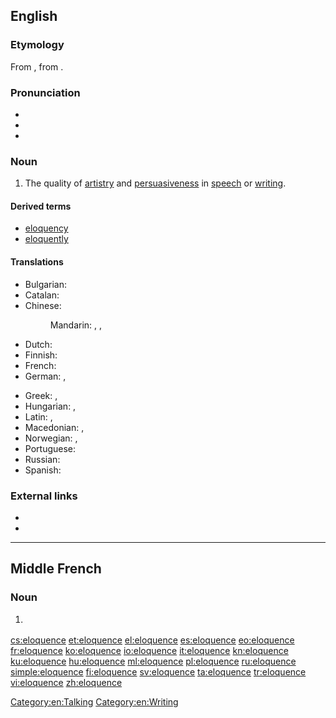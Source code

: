 {{also|éloquence}}
==English==

===Etymology===
From {{etyl|fro|en}} {{term|eloquence|lang=fro}}, from {{etyl|la|en}} {{term|eloquentia|lang=la}}.

===Pronunciation===
* {{audio|En-us-eloquence.ogg|Audio (US)|lang=en}}
* {{IPA|/ˈɛləkwəns/|lang=en}}
* {{hyphenation|el|o|quence|lang=en}}

===Noun===
{{en-noun|~}}

# The quality of [[artistry]] and [[persuasiveness]] in [[speech]] or [[writing]].

====Derived terms====
* [[eloquency]]
* [[eloquently]]

====Translations====
{{trans-top|the quality of artistry and persuasiveness in speech or writing}}
* Bulgarian: {{t+|bg|красноречие|n}}
* Catalan: {{t|ca|eloqüència|f}}
* Chinese:
*: Mandarin: {{t|cmn|雄辯|sc=Hani}}, {{t+|cmn|雄辩|tr=xióngbiàn|sc=Hani}}, {{t+|cmn|口才|tr=kǒucái|sc=Hani}}
* Dutch: {{t+|nl|welbespraaktheid|f}}
* Finnish: {{t|fi|kaunopuheisuus}}
* French: {{t+|fr|éloquence|f}}
* German: {{t|de|Redegewandtheit|f}}, {{t+|de|Eloquenz|f}}
{{trans-mid}}
* Greek: {{t+|el|ευγλωττία|f}}, {{t+|el|ευφράδεια|f}}
* Hungarian: {{t+|hu|ékesszólás}}, {{t+|hu|beszédkészség}}
* Latin: {{t|la|fācundia|f}}, {{t|la|eloquium}}
* Macedonian: {{t|mk|речитост|f|tr=réčitost|sc=Cyrl}}, {{t|mk|красноречивост|f|tr=krasnoréčivost|sc=Cyrl}}
* Norwegian: {{t|no|veltalenhet|m}}, {{t|no|språkferdighet|m}}
* Portuguese: {{t+|pt|eloquência|f}}
* Russian: {{t+|ru|красноречие|n|tr=krasnoréčije}}
* Spanish: {{t+|es|elocuencia|f}}
{{trans-bottom}}

===External links===
* {{pedialite}}
* {{quotelite}}

[[Category:en:Talking]]
[[Category:en:Writing]]

----

==Middle French==

===Noun===
{{frm-noun|f|-}}

# {{l|en|eloquence}} {{gloss|quality of being eloquent}}

[[cs:eloquence]]
[[et:eloquence]]
[[el:eloquence]]
[[es:eloquence]]
[[eo:eloquence]]
[[fr:eloquence]]
[[ko:eloquence]]
[[io:eloquence]]
[[it:eloquence]]
[[kn:eloquence]]
[[ku:eloquence]]
[[hu:eloquence]]
[[ml:eloquence]]
[[pl:eloquence]]
[[ru:eloquence]]
[[simple:eloquence]]
[[fi:eloquence]]
[[sv:eloquence]]
[[ta:eloquence]]
[[tr:eloquence]]
[[vi:eloquence]]
[[zh:eloquence]]